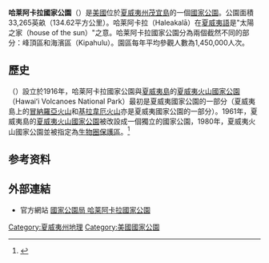 {{Infobox protected area 
| name = 哈莱阿卡拉國家公園
| alt_name = {{lang|en|Haleakalā National Park}}
| iucn_category = II
| photo = Panorama Haleakala.jpg
| photo_caption = 哈莱阿卡拉火山口
| map = US_Locator_Blank.svg
| locator_x = 90
| locator_y = 170
| location = {{美國}}[[夏威夷州|夏威夷州]][[茂宜郡_(夏威夷州)|茂宜郡]]
| nearest_city = {{link-en|普卡拉尼 (夏威夷)|Pukalani, Hawaii|普卡拉尼}}
| lat_d = 20 | lat_m = 43 | lat_s = 0 | lat_NS = N
| long_d = 156 | long_m = 10 | long_s = 0 | long_EW = W
| region = US
| coords_ref = 
| area = {{convert|33265|acre|km2|sigfig=3}}
| established = 1961年7月1日
| visitation_num = 956,989人次
| visitation_year = 2011年
| visitation_ref = <ref>{{Cite web |url=http://www.nature.nps.gov/stats/index.cfm |title=NPS 5 Year Annual Recreation Visits Report |accessdate=2012-08-31 |work= |publisher=National Park Service Public Use Statistics Office |date= |archive-date=2012-06-14 |archive-url=https://web.archive.org/web/20120614105013/http://www.nature.nps.gov/stats/index.cfm |dead-url=no }}</ref>
| governing_body = [[美國國家公園管理局|美國國家公園管理局]]
| url = http://www.nps.gov/hale/index.htm
}}
'''哈莱阿卡拉國家公園'''（{{lang-en|Haleakalā National Park}}）是[[美國|美國]]位於[[夏威夷州|夏威夷州]][[茂宜島|茂宜島]]的一個[[美國國家公園|國家公園]]。公園面積33,265英畝（134.62平方公里）。哈莱阿卡拉（Haleakalā）在[[夏威夷語|夏威夷語]]是"太陽之家（house of the sun）"之意。哈莱阿卡拉國家公園分為兩個截然不同的部分：峰頂區和海濱區（Kipahulu）。園區每年平均參觀人數為1,450,000人次。

==歷史==
{{link-en|夏威夷國家公園|Hawaii National Park}}（{{lang|en|Hawaii National Park}}）設立於1916年，哈莱阿卡拉國家公園與[[夏威夷島|夏威夷島]]的[[夏威夷火山國家公園|夏威夷火山國家公園]]（Hawaiʻi Volcanoes National Park）最初是夏威夷國家公園的一部分（夏威夷島上的[[冒納羅亞火山|冒納羅亞火山]]和[[基拉韋厄火山|基拉韋厄火山]]亦是夏威夷國家公園的一部分）。1961年，夏威夷島的[[夏威夷火山國家公園|夏威夷火山國家公園]]被改設成一個獨立的國家公園，1980年，夏威夷火山國家公園並被指定為[[生物圈保護區|生物圈保護區]]。<ref>{{cite web |url=http://www.unesco.org/mabdb/br/brdir/directory/biores.asp?mode=all&code=USA+32 |title=Biosphere Reserve Information: United States of America: Hawaiian Islands |publisher=United Nations Educational, Scientific and Cultural Organization |accessdate=2009-12-02 |archive-date=2018-01-03 |archive-url=https://web.archive.org/web/20180103213542/http://www.unesco.org/mabdb/br/brdir/directory/biores.asp?code=USA+32&mode=all |dead-url=no }}</ref>

==参考资料==
{{Reflist}}

== 外部連結 ==
{{Commons|Haleakala National Park}}
* 官方網站 [http://www.nps.gov/hale/ 國家公園局 哈莱阿卡拉國家公園] {{Wayback|url=http://www.nps.gov/hale/ |date=20101010102450 }}

{{Hawaiian volcanism}}
{{美國國家公園}}

[[Category:夏威夷州地理|Category:夏威夷州地理]]
[[Category:美國國家公園|Category:美國國家公園]]